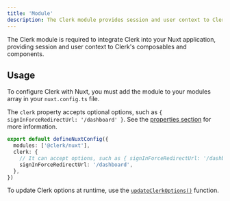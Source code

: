 ```yaml
---
title: 'Module'
description: The Clerk module provides session and user context to Clerk's composables and components.
---
```


The Clerk module is required to integrate Clerk into your Nuxt application, providing session and user context to Clerk's composables and components.

## Usage

To configure Clerk with Nuxt, you must add the module to your modules array in your `nuxt.config.ts` file.

The `clerk` property accepts optional options, such as `{ signInForceRedirectUrl: '/dashboard' }`. See the [properties section](#properties) for more information.

```ts {{ filename: 'nuxt.config.ts' }}
export default defineNuxtConfig({
  modules: ['@clerk/nuxt'],
  clerk: {
    // It can accept options, such as { signInForceRedirectUrl: '/dashboard' }
    signInForceRedirectUrl: '/dashboard',
  },
})
```

To update Clerk options at runtime, use the [`updateClerkOptions()`](/docs/references/vue/update-clerk-options) function.

<Typedoc src="clerk-react/clerk-provider-props" />
